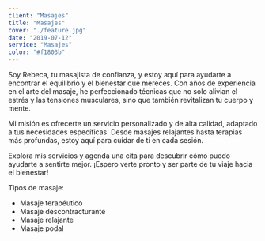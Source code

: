 ```yaml
---
client: "Masajes"
title: "Masajes"
cover: "./feature.jpg"
date: "2019-07-12"
service: "Masajes"
color: "#f1803b"
---
```


Soy Rebeca, tu masajista de confianza, y estoy aquí para ayudarte a encontrar el
equilibrio y el bienestar que mereces. Con años de experiencia en el arte del
masaje, he perfeccionado técnicas que no solo alivian el estrés y las tensiones
musculares, sino que también revitalizan tu cuerpo y mente.

Mi misión es ofrecerte un servicio personalizado y de alta calidad, adaptado a
tus necesidades específicas. Desde masajes relajantes hasta terapias más
profundas, estoy aquí para cuidar de ti en cada sesión.

Explora mis servicios y agenda una cita para descubrir cómo puedo ayudarte a
sentirte mejor. ¡Espero verte pronto y ser parte de tu viaje hacia el bienestar!

Tipos de masaje:
- Masaje terapéutico
- Masaje descontracturante
- Masaje relajante
- Masaje podal
